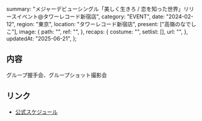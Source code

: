   summary:
    "メジャーデビューシングル「美しく生きろ / 恋を知った世界」リリースイベント@タワーレコード新宿店",
  category: "EVENT",
  date: "2024-02-12",
  region: "東京",
  location: "タワーレコード新宿店",
  present: ["高嶺のなでしこ"],
  image: {
    path: "",
    ref: "",
  },
  recaps: {
    costume: "",
    setlist: [],
    url: "",
  },
  updatedAt: "2025-06-21",
};

## 内容

グループ握手会、グループショット撮影会

## リンク

- [公式スケジュール](https://takanenonadeshiko.jp/?p=1784)
